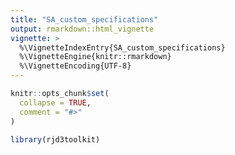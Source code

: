 ```yaml
---
title: "SA_custom_specifications"
output: rmarkdown::html_vignette
vignette: >
  %\VignetteIndexEntry{SA_custom_specifications}
  %\VignetteEngine{knitr::rmarkdown}
  %\VignetteEncoding{UTF-8}
---
```


```r
knitr::opts_chunk$set(
  collapse = TRUE,
  comment = "#>"
)
```

```r
library(rjd3toolkit)
```
